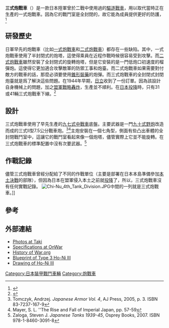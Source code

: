 {{Infobox Weapon
| name=三式炮戰車<br>ホニIII
| image=[[File:三式砲戦車.jpg|300px]]
| caption=三式炮戰車
|origin= {{JAP}}
|type={{link-ja|炮戰車|砲戦車}}
|is_vehicle=yes
| length={{convert|5.52|m|ftin|abbr=on}}
| width={{convert|2.29|m|ftin|abbr=on}}
| height={{convert|2.39|m|ftin|abbr=on}}
| weight=17公噸
| suspension=獨立蹺板式聯動懸掛
| speed=38公里/小時
| vehicle_range=200公里
| primary_armament=[[三式75毫米戰車炮|三式75毫米戰車炮]]（二型）
| secondary_armament=-
| armour=12-25毫米
| engine=[[三菱|三菱]]SA一二二〇〇VD[[風冷|風冷]][[V12引擎|12氣缸]][[柴油引擎|柴油引擎]]
| crew=5
| engine_power=170匹
| pw_ratio=10匹/噸
}}
'''三式炮戰車'''（{{lang-ja|三式砲戦車 ホニIII}}）是一款日本陸軍曾於二戰中使用過的[[驅逐戰車|驅逐戰車]]，用以取代當時正在生產的一式炮戰車。因為它的戰鬥室是全封閉的，故它能為成員提供更好的防護，<ref>{{Cite web |url=http://www.irvania.com/downloads/TBOTJapan.pdf |title=三式炮戰車 |accessdate=2014-03-08 |archive-date=2012-02-06 |archive-url=https://web.archive.org/web/20120206043231/http://www.irvania.com/downloads/TBOTJapan.pdf |dead-url=no }}</ref>

==研發歷史==
日軍早先的炮戰車（比如[[一式炮戰車|一式炮戰車]]和[[二式炮戰車|二式炮戰車]]）都存在一些缺陷。其中，一式炮戰車使用了半封閉式的炮塔，這使得乘員在近程作戰時候很容易受到攻擊。而[[二式炮戰車|二式炮戰車]]雖然安裝了全封閉式的旋轉炮塔，但是它安裝的是一門低炮口初速度的榴彈炮。這使得它更加適合攻擊敵軍的防禦工事和炮臺。而二式炮戰車如果需要對付敵方的戰車的話，那麼必須要使用[[錐形裝藥|錐形裝藥]]的炮彈。而三式炮戰車的全封閉式封閉炮臺就是爲了解決這些問題。在1944年早期，[[日立製作所|日立]]收到了一份訂單。因為該設計自身機械上的問題，加之[[盟軍戰略轟炸|盟軍戰略轟炸]]，生產並不順利。在[[日本投降|日本投降]]時，只有31或41輛三式炮戰車下線。<ref>{{Cite web |url=http://www.historyofwar.org/articles/weapons_type_3_ho_ni_III.html |title=三式炮戰車atHistory of War.org |accessdate=2014-03-08 |archive-date=2014-03-08 |archive-url=https://web.archive.org/web/20140308091942/http://www.historyofwar.org/articles/weapons_type_3_ho_ni_III.html |dead-url=no }}</ref>

==設計==
三式炮戰車使用了早先生產的[[九七式中戰車|九七式中戰車]]底盤。主要武器是一門[[九十式野炮|九十式野炮]]改造而成的三式II型7.5公分戰車炮。<ref>Tomczyk, Andrzej. ''Japanese Armor Vol. 4'', AJ Press, 2005, p. 3. ISBN 83-7237-167-9</ref><ref>Mayer, S. L. ''The Rise and Fall of Imperial Japan, pp. 57-59</ref>主炮安裝在一個七角型，側面有些凸出車體的全封閉戰鬥室中，這讓它的戰鬥室看起來像一個炮塔，儘管實際上它並不能旋轉。在三式炮戰車的標準配置中沒有次要武器。<ref>Zaloga, Steven J. ''Japanese Tanks 1939-45'', Osprey Books, 2007. ISBN 978-1-8460-3091-8</ref>

==作戰記錄==
儘管三式炮戰車曾經分配給了不同的作戰單位（主要是部署在日本本島準備參加[[本土決戰|本土決戰]]的部隊），但因為日本在盟軍侵入本土之前就[[日本投降|投降]]了，所以，三式炮戰車沒有任何實戰記錄。
[[File:Chi-Nu_4th_Tank_Division.JPG|thumb]]中間的一列就是三式炮戰車。]]

==參考==
{{Reflist}}

==外部連結==
{{戰車主題}}
*[http://www3.plala.or.jp/takihome/newfolder/Ho-Ni3.html Photos at Taki]{{Wayback|url=http://www3.plala.or.jp/takihome/newfolder/Ho-Ni3.html |date=20140308102956 }}
*[https://web.archive.org/web/20131108232639/http://onwar.com/tanks/japan/data/honi3.htm Specifications at OnWar]
*[http://www.historyofwar.org/articles/weapons_type_3_ho_ni_III.html History of War.org]{{Wayback|url=http://www.historyofwar.org/articles/weapons_type_3_ho_ni_III.html |date=20140308091942 }}
*[http://www.the-blueprints.com/index.php?blueprints/tanks/tanks-t/22628/view/ Blueprint of Type 3 Ho-Ni III]{{Wayback|url=http://www.the-blueprints.com/index.php?blueprints%2Ftanks%2Ftanks-t%2F22628%2Fview%2F |date=20171030181923 }}
*[https://web.archive.org/web/20080403233636/http://ww2drawings.jexiste.fr/Files/1-Vehicles/Axis/3-Japan/05-SPG/Type1-HoNi/Type3-HoNi3.htm Drawing of Ho-Ni III]
{{WWIIJapaneseAFVs}}

[[Category:日本裝甲戰鬥車輛|Category:日本裝甲戰鬥車輛]]
[[Category:炮戰車|Category:炮戰車]]